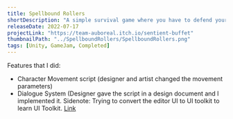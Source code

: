 ```yaml
---
title: Spellbound Rollers
shortDescription: "A simple survival game where you have to defend yourself against living dice with your own through utilizing several special powers: Fire, poison, ice etc... Collect the chips, gain XP and unlock more powers!"
releaseDate: 2022-07-17
projectLink: "https://team-auboreal.itch.io/sentient-buffet"
thumbnailPath: "../SpellboundRollers/SpellboundRollers.png"
tags: [Unity, GameJam, Completed]
---
```


Features that I did:
- Character Movement script (designer and artist changed the movement parameters)
- Dialogue System (Designer gave the script in a design document and I implemented it. Sidenote: Trying to convert the editor UI to UI toolkit to learn UI Toolkit. [Link](https://github.com/GnoxNahte/DialogueSystem)
